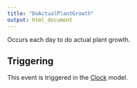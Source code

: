 ```yaml
---
title: "DoActualPlantGrowth"
output: html_document
---
```



Occurs each day to do actual plant growth.

## Triggering

This event is triggered in the [Clock](/docs/Models/Clock.qmd) model.
